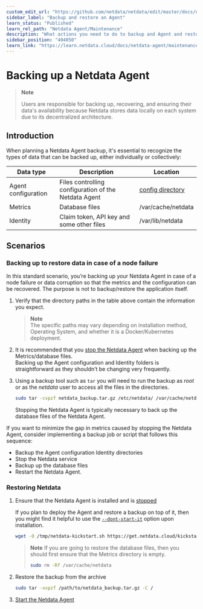 ```yaml
---
custom_edit_url: "https://github.com/netdata/netdata/edit/master/docs/netdata-agent/backup-and-restore-an-agent.md"
sidebar_label: "Backup and restore an Agent"
learn_status: "Published"
learn_rel_path: "Netdata Agent/Maintenance"
description: "What actions you need to do to backup and Agent and restore it."
sidebar_position: "404050"
learn_link: "https://learn.netdata.cloud/docs/netdata-agent/maintenance/backup-and-restore-an-agent"
---
```


# Backing up a Netdata Agent

> **Note**
>
> Users are responsible for backing up, recovering, and ensuring their data's availability because Netdata stores data locally on each system due to its decentralized architecture.

## Introduction

When planning a Netdata Agent backup, it's essential to recognize the types of data that can be backed up, either individually or collectively:

| Data type           | Description                                          | Location                                                        |
|---------------------|------------------------------------------------------|-----------------------------------------------------------------|
| Agent configuration | Files controlling configuration of the Netdata Agent | [config directory](/docs/netdata-agent/configuration) |
| Metrics             | Database files                                       | /var/cache/netdata                                              |
| Identity            | Claim token, API key and some other files            | /var/lib/netdata                                                |

## Scenarios

### Backing up to restore data in case of a node failure

In this standard scenario, you’re backing up your Netdata Agent in case of a node failure or data corruption so that the metrics and the configuration can be recovered. The purpose is not to backup/restore the application itself.

1. Verify that the directory paths in the table above contain the information you expect.

   > **Note**  
   > The specific paths may vary depending on installation method, Operating System, and whether it is a Docker/Kubernetes deployment.

2. It is recommended that you [stop the Netdata Agent](/docs/netdata-agent/maintenance/service-control) when backing up the Metrics/database files.  
   Backing up the Agent configuration and Identity folders is straightforward as they shouldn’t be changing very frequently.

3. Using a backup tool such as `tar` you will need to run the backup as _root_ or as the _netdata_ user to access all the files in the directories.

   ```bash
   sudo tar -cvpzf netdata_backup.tar.gz /etc/netdata/ /var/cache/netdata /var/lib/netdata
   ```

   Stopping the Netdata Agent is typically necessary to back up the database files of the Netdata Agent.

If you want to minimize the gap in metrics caused by stopping the Netdata Agent, consider implementing a backup job or script that follows this sequence:

- Backup the Agent configuration Identity directories
- Stop the Netdata service
- Backup up the database files
- Restart the Netdata Agent.

### Restoring Netdata

1. Ensure that the Netdata Agent is installed and is [stopped](/docs/netdata-agent/maintenance/service-control)

   If you plan to deploy the Agent and restore a backup on top of it, then you might find it helpful to use the [`--dont-start-it`](/docs/netdata-agent/installation/linux#other-options) option upon installation.

   ```bash
   wget -O /tmp/netdata-kickstart.sh https://get.netdata.cloud/kickstart.sh && sh /tmp/netdata-kickstart.sh --dont-start-it
   ```

   > **Note**
   > If you are going to restore the database files, then you should first ensure that the Metrics directory is empty.
   >
   > ```bash
    > sudo rm -Rf /var/cache/netdata
    > ```

2. Restore the backup from the archive

    ```bash
    sudo tar -xvpzf /path/to/netdata_backup.tar.gz -C /
    ```

3. [Start the Netdata Agent](/docs/netdata-agent/maintenance/service-control)
